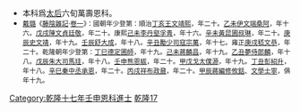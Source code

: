 {{Navbox
|name = 乾隆十七年壬申恩科殿試金榜
|title = 乾隆十七年（[[1752年]]）壬申恩科殿試金榜
|titlestyle = background-color:#FFD700;
|image =
|style = width:100%;text-align:center; 
|groupstyle = text-align:center; background-color:#FFD700;
|liststyle = text-align:center;
|state = {{{state<includeonly>|collapsed</includeonly>}}}
|group1 = 第一甲<br>賜進士及第<br>共3名
|list1 = '''[[秦大士]]''' - '''[[范棫士]]''' - '''[[盧文弨]]'''

|group2 = 第二甲<br>賜進士出身<br>共70名
|list2 = [[錢載|錢　載]] - [[張霽|張　霽]] - [[鄭步雲]] - [[周天度]] - [[吉夢熊]] - [[蔣和寧]] - [[陳啓宗 (乾隆進士)|陳啓宗]] - [[朱陽|朱　陽]] - [[景福 (乾隆進士)|景　福]] - [[邵嗣宗]]<br>[[趙佑 (清朝)|趙　佑]] - [[沈作霖]] - [[張模|張　模]] - [[鄭鴻撰]] - [[梅理|梅　理]] - [[梁同書]] - [[吳以鎭]] - [[秦黌|秦　黌]] - [[曾起鵬]] - [[沈清任]]<br>[[王曰賡]] - [[陳應聯]] - [[翁方綱]] - [[董達存]] - [[宋景涑]] - [[鞠愷|鞠　愷]] - [[汪永聰]] - [[謝墉|謝　墉]] - [[劉甫崗]] - [[章天垣]]<br>[[陳齊紳]] - [[王溥 (乾隆進士)|王　溥]] - [[李蘊芳]] - [[劉伊|劉　伊]] - [[甘立功]] - [[江聲 (乾隆進士)|江　聲]] - [[胡德琳]] - [[李烱|李　烱]] - [[周棟隆]] - [[楊有光]]<br>[[吳懋政]] - [[馬騰蛟]] - [[王封渭]] - [[牛聯奎]] - [[曹鏸|曹　鏸]] - [[胡邦翰]] - [[王欽 (乾隆進士)|王　欽]] - [[萬廷蘭]] - [[楊有涵]] - [[馬𨸚|馬　𨸚]]<br>[[曹昞|曹　昞]] - [[陳道濟]] - [[張宗柏]] - [[博明|博　明]] - [[趙瑗 (乾隆進士)|趙　瑗]] - [[紀復亨]] - [[柴緝生]] - [[歐相箴]] - [[李承芳 (乾隆進士)|李承芳]] - [[陳筌|陳　筌]]<br>[[王懿德 (乾隆進士)|王懿德]] - [[蔣宗海]] - [[吳泰 (乾隆壬申進士)|吳　泰]] - [[蘇遇龍]] - [[陳嘉謀]] - [[黃大齡 (乾隆進士)|黃大齡]] - [[胡耀南]] - [[林紹唐]] - [[張坦|張　坦]] - [[顧光旭]]

|group3 = 第三甲<br>賜同進士出身<br>共158名
|list3 = [[杜錡|杜　錡]] - [[曾鳳翔]] - [[林有席]] - [[蕭榕年]] - [[鄒隆|鄒　隆]] - [[陸象雲]] - [[范汝載]]-[[覺羅喜崇福]]-[[李祖惠]] - [[杜念曾]]<br>[[金維岱]] - [[林守鹿]] - [[江大儀]] - [[李振文]] - [[楊本仁]] - [[王宏善]] - [[李江 (乾隆进士)|李　江]] - [[魏照藜]] - [[黃景|黃　景]] - [[藍彩琳]]<br>[[張錫齡]] - [[歐陽上]] - [[鄭岱鍾]] - [[李廷試]] - [[王猷 (乾隆進士)|王　猷]] - [[洪應心]] - [[徐耀祖]] - [[黃達 (乾隆進士)|黃　達]] - [[鍾兆相]] - [[孫道周]]<br>[[左衢|左　衢]] - [[溫伯魁]] - [[李發源]] - [[李玉樹]] - [[鄧夢琴]] - [[吳汧|吳　汧]] - [[施發元]] - [[彭南錄]] - [[黃錫恩]] - [[戴之适]]<br>[[屈綱|屈　綱]] - [[汪濤|汪　濤]] - [[魏起鳳]] - [[賈煜|賈　煜]] - [[陶其愫]] - [[秦克讓]] - [[陳遇堯]] - [[王雲𪁋|王雲{{僻字|𪁋|左成右鳥}}]] - [[李崶|李　崶]] - [[嚴元燮]]<br>[[萬以徵]] - [[張永鑑]] - [[盧瑴|盧　瑴]] - [[王拱|王　拱]] - [[熊于兗]] - [[俞爾昌]] - [[孫衡|孫　衡]] - [[簡瑞|簡　瑞]] - [[鄭天錦]] - [[林恭範]]<br>[[王惪裕]] - [[熊恩紱]] - [[黃學璠]] - [[王政義]] - [[王世瑞]] - [[吳椿 (乾隆進士)|吳　椿]] - [[鄒奠邦]] - [[程瑄|程　瑄]] - [[鄭傪|鄭　傪]] - [[趙士聰]]<br>[[周家琰]] - [[王化 (乾隆進士)|王　化]] - [[劉秉鈞 (知府)|劉秉鈞]] - [[王永芳]] - [[李章堉]] - [[楊克緝]] - [[姜重霱]] - [[宋登元]] - [[張　觀]] - [[龔同|龔　同]]<br>[[勞敦樟]] - [[曾元景]] - [[廖連三]] - [[冷濂儒]] - [[屈宜伸]] - [[陳裔虞]] - [[毛鳳雛]] - [[黃元榜]] - [[包旭章]] - [[李鄴|李　鄴]]<br>[[許起鳳]] - [[德風|德　風]] - [[陳聯拔]] - [[馮兆麟]] - [[多倫五]] - [[李開莞]] - [[宦儒章]] - [[李象奎]] - [[程矩|程　矩]] - [[熊道階]]<br>[[吳雲步]] - [[羅全詩]] - [[陳頤璧]] - [[李國麟 (乾隆進士)|李國麟]] - [[張孔紹]] - [[詹世适]] - [[馬錦文]] - [[夏永|夏　永]] - [[于豹文|-{于}-豹文]] - [[謝奉璋]]<br>[[康基淵]] - [[梁俊彥]] - [[谷晪|谷　晪]] - [[干運恆]] - [[湯堮|湯　堮]] - [[宋運新]] - [[劉標 (乾隆進士)|劉　標]] - [[鄒錫疇]] - [[王宸佶]] - [[呂烱|呂　烱]]<br>[[鄔鳳翔]] - [[董元度]] - [[朱懋炳]] - [[陳瀾 (清朝)|陳　瀾]] - [[蔡璜|蔡　璜]] - [[張璽 (乾隆進士)|張　璽]] - [[沈文亨]] - [[永安 (乾隆進士)|永　安]] - [[朱能恕]] - [[張士育]]<br>[[張漢芳]] - [[徐之珄]] - [[李先達]] - [[夏蘇|夏　蘇]] - [[祁宗孟]] - [[曾殿川]] - [[王文徵]] - [[李孝洪]] - [[黃之相]] - [[張文郁 (乾隆進士)|張文郁]]<br>[[趙東秀]] - [[郭柯 (乾隆进士)|郭　柯]] - [[王天一]] -[[德克精額|德克競額]]- [[李逢雍]] - [[孫鐸|孫　鐸]] - [[范元颺]] - [[李藝 (乾隆進士)|李　藝]] - [[蘭之堂]] - [[龍煜岷]]<br>[[張映樞]] - [[杜首瀛]] - [[石爲藝]] - [[宋鳳鳴]] - [[張彥 (乾隆進士)|張　彥]] - [[朱傳|朱　傳]] - [[郭天性]] - [[吳文彬]]<span style="color: #FFFFFF;"> - －－－ - －－－</span>

|belowstyle = text-align: center; background-color:#FFD700;
|below='''前一科：[[Template:乾隆十六年辛未科殿試金榜|乾隆十六年辛未科]]　'''·'''　後一科：[[Template:乾隆十九年甲戌科殿試金榜|乾隆十九年甲戌科]]'''<br>'''同科進士：[[Template:乾隆十七年壬申繙譯科進士金榜|乾隆十七年壬申繙譯恩科]]、[[Template:乾隆十七年壬申恩科武殿試金榜|乾隆十七年壬申武恩科]]'''}}
[[Category:乾隆十七年壬申恩科進士]]
<noinclude>
[[Category:乾隆十七年壬申恩科進士| ]]
[[Category:清朝进士模板|乾隆17]]
*本科爲[[孝聖憲皇后|太后]]六旬萬壽恩科。
*<small>[[戴璐]]《[[藤陰雜記]]·[[s:藤陰雜記/卷1|卷一]]》：國朝年少登第：順治[[Template:順治四年丁亥科殿試金榜|丁亥]][[王熙 (順治進士)|王文靖熙]]，年二十。[[Template:順治十二年策試滿洲進士乙未科金榜|乙未]][[伊桑阿|伊文端桑阿]]，年十六。[[Template:順治十五年戊戌科殿試金榜|戊戌]][[陳廷敬|陳文貞廷敬]]，年二十。康熙[[Template:康熙十八年己未科殿試金榜|己未]][[李孚青|李丹壑孚青]]，年十六。[[Template:康熙三十年辛未科殿試金榜|辛未]][[黃叔琳|黃昆圃叔琳]]，年二十。[[Template:康熙三十九年庚辰科殿試金榜|庚辰]][[史貽直|史文靖]]，年十九。[[Template:康熙五十一年壬辰科殿試金榜|壬辰]][[舒大成]]，年十八。[[Template:康熙六十年辛丑科殿試金榜|辛丑]][[勵宗萬|勵少司寇宗萬]]，年十七。雍正[[Template:雍正八年庚戌科殿試金榜|庚戌]][[嵇璜|嵇文恭]]，年二十。乾隆朝年少登第：[[Template:乾隆二年丁巳恩科殿試金榜|丁巳]][[德保 (清)|德定圃師]]，年十九。[[Template:乾隆四年己未科殿試金榜|己未]][[蔣麟昌]]，年十九。[[Template:乾隆十年乙丑科殿試金榜|乙丑]][[夢麟|夢侍郎麟]]，年十八。[[Template:乾隆十三年戊辰科殿試金榜|戊辰]][[朱珪 (清朝)|朱大司馬珪]]，年十八。[[Template:乾隆十七年壬申恩科殿試金榜|壬申]][[熊恩紱]]，年二十。[[Template:乾隆十九年甲戌科殿試金榜|甲戊]][[戈源|戈太僕源]]，年十九。[[Template:乾隆二十二年丁丑科殿試金榜|丁丑]][[彭紹升]]，年十八。[[Template:乾隆二十六年辛巳恩科殿試金榜|辛巳]][[秦承恩|秦中丞承恩]]，年二十。[[Template:乾隆三十一年丙戌科殿試金榜|丙戌]][[祥鼐|祥布政鼐]]，年二十。[[Template:乾隆四十九年甲辰科殿試金榜|甲辰]][[蔣攸銛|蔣編修攸銛]]、[[文寧|文學士寧]]，俱年十九。</small>
</noinclude>